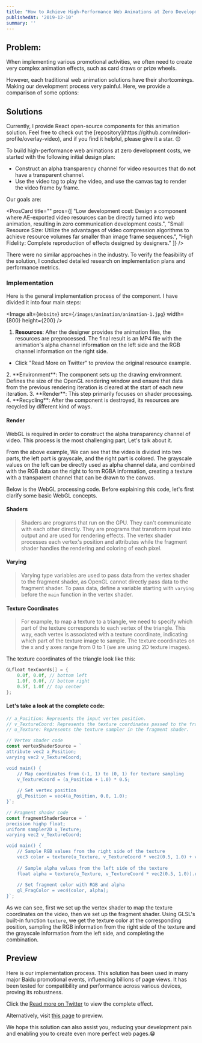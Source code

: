 ```yaml
---
title: "How to Achieve High-Performance Web Animations at Zero Development Cost"
publishedAt: '2019-12-10'
summary: ''
---
```

## Problem:

When implementing various promotional activities, we often need to create very complex animation effects, such as card draws or prize wheels. 

However, each traditional web animation solutions have their shortcomings. Making our development process very painful. Here, we provide a comparison of some options:

<Table
  data={{
    headers: [
      'Type',
      'Development Cost',
      'Resource Size',
      'Effect',
    ],
    rows: [
      [
        'CSS',
        'High communication cost, requires front-end to implement keyframes one by one 😭',
        'Small',
        'Limited effects',
      ],
      [
        'Image Frame Sequence',
        'Low, UE directly exports resource images',
        'Limited by the image compression algorithm, resources are too large 😓',
        'Can achieve any designer effect',
      ],
      [
        'Lottie',
        'Low, UE directly exports JSON files and transformed into animation',
        'Small',
        'Only supports vector animation',
      ],
    ],
  }}
/>


## Solutions

<Callout emoji="💡">
Currently, I provide React open-source components for this animation solution. 
Feel free to check out the [repository](https://github.com/midori-profile/overlay-video), and if you find it helpful, please give it a star. 😊
</Callout>

To build high-performance web animations at zero development costs, we started with the following initial design plan:

- Construct an alpha transparency channel for video resources that do not have a transparent channel.
- Use the video tag to play the video, and use the canvas tag to render the video frame by frame.

Our goals are:

<ProsCard 
  title="" 
  pros={[
    "Low development cost: Design a component where AE-exported video resources can be directly turned into web animation, resulting in zero communication development costs.",
    "Small Resource Size: Utilize the advantages of video compression algorithms to achieve resource volumes far smaller than image frame sequences.",
    "High Fidelity: Complete reproduction of effects designed by designers."
  ]}
/>

There were no similar approaches in the industry. To verify the feasibility of the solution, I conducted detailed research on implementation plans and performance metrics.

### Implementation

Here is the general implementation process of the component. I have divided it into four main steps:

<Image
  alt={`Website`}
  src={`/images/animation/animation-1.jpg`}
  width={800}
  height={200}
/>

1. **Resources**: After the designer provides the animation files, the resources are preprocessed. The final result is an MP4 file with the animation's alpha channel information on the left side and the RGB channel information on the right side.
  - Click "Read More on Twitter" to preview the original resource example.
  <StaticTweet id="1803790663311593580" />
2. **Environment**: The component sets up the drawing environment. Defines the size of the OpenGL rendering window and ensure that data from the previous rendering iteration is cleared at the start of each new iteration.
3. **Render**: This step primarily focuses on shader processing.
4. **Recycling**: After the component is destroyed, its resources are recycled by different kind of ways.

#### Render

WebGL is required in order to construct the alpha transparency channel of video. This process is the most challenging part, Let's talk about it.

From the above example, We can see that the video is divided into two parts, the left part is grayscale, and the right part is colored. The grayscale values on the left can be directly used as alpha channel data, and combined with the RGB data on the right to form RGBA information, creating a texture with a transparent channel that can be drawn to the canvas.

Below is the WebGL processing code. Before explaining this code, let's first clarify some basic WebGL concepts.

#### Shaders

> Shaders are programs that run on the GPU. They can't communicate with each other directly. They are programs that transform input into output and are used for rendering effects.
> The vertex shader processes each vertex's position and attributes while the fragment shader handles the rendering and coloring of each pixel.

#### Varying

> Varying type variables are used to pass data from the vertex shader to the fragment shader, as OpenGL cannot directly pass data to the fragment shader. To pass data, define a variable starting with `varying` before the `main` function in the vertex shader.

#### Texture Coordinates

> For example, to map a texture to a triangle, we need to specify which part of the texture corresponds to each vertex of the triangle. This way, each vertex is associated with a texture coordinate, indicating which part of the texture image to sample. The texture coordinates on the x and y axes range from 0 to 1 (we are using 2D texture images).

  The texture coordinates of the triangle look like this:
  ```c
  GLfloat texCoords[] = {
      0.0f, 0.0f, // bottom left
      1.0f, 0.0f, // bottom right
      0.5f, 1.0f // top center
  };
  ```

#### Let's take a look at the complete code:

```javascript
// a_Position: Represents the input vertex position.
// v_TextureCoord: Represents the texture coordinates passed to the fragment shader.
// u_Texture: Represents the texture sampler in the fragment shader.

// Vertex shader code
const vertexShaderSource = `
attribute vec2 a_Position;
varying vec2 v_TextureCoord;

void main() {
    // Map coordinates from (-1, 1) to (0, 1) for texture sampling
    v_TextureCoord = (a_Position + 1.0) * 0.5;
    
    // Set vertex position
    gl_Position = vec4(a_Position, 0.0, 1.0);
}`;

// Fragment shader code
const fragmentShaderSource = `
precision highp float;
uniform sampler2D u_Texture;
varying vec2 v_TextureCoord;

void main() {
    // Sample RGB values from the right side of the texture
    vec3 color = texture(u_Texture, v_TextureCoord * vec2(0.5, 1.0) + vec2(0.5, 0.0)).rgb;
    
    // Sample alpha values from the left side of the texture
    float alpha = texture(u_Texture, v_TextureCoord * vec2(0.5, 1.0)).r;
    
    // Set fragment color with RGB and alpha
    gl_FragColor = vec4(color, alpha);
}`;
```

As we can see, first we set up the vertex shader to map the texture coordinates on the video, then we set up the fragment shader. Using GLSL's built-in function `texture`, we get the texture color at the corresponding position, sampling the RGB information from the right side of the texture and the grayscale information from the left side, and completing the combination.

## Preview

Here is our implementation process. This solution has been used in many major Baidu promotional events, influencing billions of page views. It has been tested for compatibility and performance across various devices, proving its robustness. 

Click the [Read more on Twitter](https://x.com/89591111112mi/status/1797271713551671394) to view the complete effect.
<StaticTweet id="1797271713551671394" />

Alternatively, visit [this page](https://overlay-video-preview.vercel.app/) to preview.

We hope this solution can also assist you, reducing your development pain and enabling you to create even more perfect web pages.😁